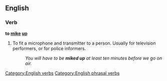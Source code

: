 ==English==

===Verb===
'''to [[mike]] [[up]]'''

#To fit a microphone and transmitter to a person. Usually for television performers, or for police informers.
#:''You will have to be '''miked up''' at least ten minutes before we go on air.''

[[Category:English verbs]]
[[Category:English phrasal verbs]]